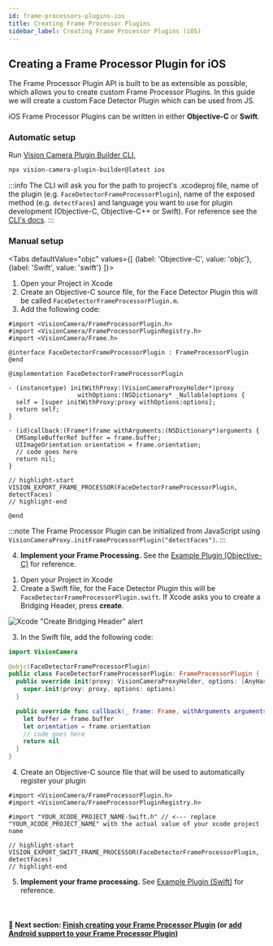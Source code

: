 ```yaml
---
id: frame-processors-plugins-ios
title: Creating Frame Processor Plugins
sidebar_label: Creating Frame Processor Plugins (iOS)
---
```



## Creating a Frame Processor Plugin for iOS

The Frame Processor Plugin API is built to be as extensible as possible, which allows you to create custom Frame Processor Plugins.
In this guide we will create a custom Face Detector Plugin which can be used from JS.

iOS Frame Processor Plugins can be written in either **Objective-C** or **Swift**.

### Automatic setup

Run [Vision Camera Plugin Builder CLI](https://github.com/mateusz1913/vision-camera-plugin-builder),

```sh
npx vision-camera-plugin-builder@latest ios
```

:::info
The CLI will ask you for the path to project's .xcodeproj file, name of the plugin (e.g. `FaceDetectorFrameProcessorPlugin`), name of the exposed method (e.g. `detectFaces`) and language you want to use for plugin development (Objective-C, Objective-C++ or Swift).
For reference see the [CLI's docs](https://github.com/mateusz1913/vision-camera-plugin-builder#%EF%B8%8F-options).
:::

### Manual setup

<Tabs
  defaultValue="objc"
  values={[
    {label: 'Objective-C', value: 'objc'},
    {label: 'Swift', value: 'swift'}
  ]}>
<TabItem value="objc">

1. Open your Project in Xcode
2. Create an Objective-C source file, for the Face Detector Plugin this will be called `FaceDetectorFrameProcessorPlugin.m`.
3. Add the following code:

```objc
#import <VisionCamera/FrameProcessorPlugin.h>
#import <VisionCamera/FrameProcessorPluginRegistry.h>
#import <VisionCamera/Frame.h>

@interface FaceDetectorFrameProcessorPlugin : FrameProcessorPlugin
@end

@implementation FaceDetectorFrameProcessorPlugin

- (instancetype) initWithProxy:(VisionCameraProxyHolder*)proxy
                   withOptions:(NSDictionary* _Nullable)options {
  self = [super initWithProxy:proxy withOptions:options];
  return self;
}

- (id)callback:(Frame*)frame withArguments:(NSDictionary*)arguments {
  CMSampleBufferRef buffer = frame.buffer;
  UIImageOrientation orientation = frame.orientation;
  // code goes here
  return nil;
}

// highlight-start
VISION_EXPORT_FRAME_PROCESSOR(FaceDetectorFrameProcessorPlugin, detectFaces)
// highlight-end

@end
```

:::note
The Frame Processor Plugin can be initialized from JavaScript using `VisionCameraProxy.initFrameProcessorPlugin("detectFaces")`.
:::

4. **Implement your Frame Processing.** See the [Example Plugin (Objective-C)](https://github.com/mrousavy/react-native-vision-camera/blob/main/package/example/ios/FrameProcessors%20Plugins/Example%20Plugin/ExampleFrameProcessorPlugin.m) for reference.

</TabItem>
<TabItem value="swift">

1. Open your Project in Xcode
2. Create a Swift file, for the Face Detector Plugin this will be `FaceDetectorFrameProcessorPlugin.swift`. If Xcode asks you to create a Bridging Header, press **create**.

![Xcode "Create Bridging Header" alert](https://docs-assets.developer.apple.com/published/7ebca7212c/2a065d1a-7e53-4907-a889-b7fa4f2206c9.png)

3. In the Swift file, add the following code:

```swift
import VisionCamera

@objc(FaceDetectorFrameProcessorPlugin)
public class FaceDetectorFrameProcessorPlugin: FrameProcessorPlugin {
  public override init(proxy: VisionCameraProxyHolder, options: [AnyHashable : Any]! = [:]) {
    super.init(proxy: proxy, options: options)
  }

  public override func callback(_ frame: Frame, withArguments arguments: [AnyHashable : Any]?) -> Any {
    let buffer = frame.buffer
    let orientation = frame.orientation
    // code goes here
    return nil
  }
}
```

4. Create an Objective-C source file that will be used to automatically register your plugin

```objc
#import <VisionCamera/FrameProcessorPlugin.h>
#import <VisionCamera/FrameProcessorPluginRegistry.h>

#import "YOUR_XCODE_PROJECT_NAME-Swift.h" // <--- replace "YOUR_XCODE_PROJECT_NAME" with the actual value of your xcode project name

// highlight-start
VISION_EXPORT_SWIFT_FRAME_PROCESSOR(FaceDetectorFrameProcessorPlugin, detectFaces)
// highlight-end
```

5. **Implement your frame processing.** See [Example Plugin (Swift)](https://github.com/mrousavy/react-native-vision-camera/blob/main/package/example/ios/Frame%20Processor%20Plugins/Example%20Swift%20Plugin/ExampleSwiftFrameProcessor.swift) for reference.


</TabItem>
</Tabs>

<br />

#### 🚀 Next section: [Finish creating your Frame Processor Plugin](frame-processors-plugins-final) (or [add Android support to your Frame Processor Plugin](frame-processors-plugins-android))
